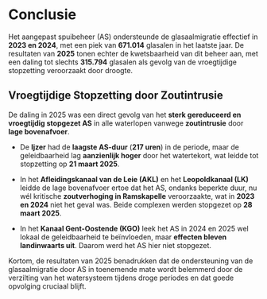 # Conclusie

Het aangepast spuibeheer (AS) ondersteunde de glasaalmigratie effectief in **2023 en 2024**, met een piek van **671.014** glasalen in het laatste jaar. De resultaten van **2025** tonen echter de kwetsbaarheid van dit beheer aan, met een daling tot slechts **315.794** glasalen als gevolg van de vroegtijdige stopzetting veroorzaakt door droogte.

## Vroegtijdige Stopzetting door Zoutintrusie

De daling in 2025 was een direct gevolg van het **sterk gereduceerd en vroegtijdig stopgezet AS** in alle waterlopen vanwege **zoutintrusie** door **lage bovenafvoer**.

-   De **Ijzer** had de **laagste AS-duur** (**217 uren**) in de periode, maar de geleidbaarheid lag **aanzienlijk hoger** door het watertekort, wat leidde tot stopzetting op **21 maart 2025**.

-   In het **Afleidingskanaal van de Leie (AKL)** en het **Leopoldkanaal (LK)** leidde de lage bovenafvoer ertoe dat het AS, ondanks beperkte duur, nu wél kritische **zoutverhoging in Ramskapelle** veroorzaakte, wat in **2023 en 2024** niet het geval was. Beide complexen werden stopgezet op **28 maart 2025**.

<!-- -->

-   In het **Kanaal Gent-Oostende (KGO)** leek het AS in 2024 en 2025 wel lokaal de geleidbaarheid te beïnvloeden, maar **effecten bleven landinwaarts uit**. Daarom werd het AS hier niet stopgezet.

Kortom, de resultaten van 2025 benadrukken dat de ondersteuning van de glasaalmigratie door AS in toenemende mate wordt belemmerd door de verzilting van het watersysteem tijdens droge periodes en dat goede opvolging cruciaal blijft.
